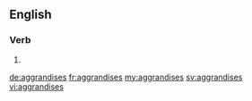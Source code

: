 ==English==

===Verb===
{{head|en|verb form}}

# {{en-third-person singular of|aggrandise}}

[[de:aggrandises]]
[[fr:aggrandises]]
[[my:aggrandises]]
[[sv:aggrandises]]
[[vi:aggrandises]]